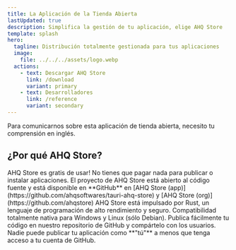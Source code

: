 ```yaml
---
title: La Aplicación de la Tienda Abierta
lastUpdated: true
description: Simplifica la gestión de tu aplicación, elige AHQ Store
template: splash
hero:
  tagline: Distribución totalmente gestionada para tus aplicaciones
  image:
    file: ../../../assets/logo.webp
  actions:
    - text: Descargar AHQ Store
      link: /download
      variant: primary
    - text: Desarrolladores
      link: /reference
      variant: secondary
---
```



<Aside>
  Para comunicarnos sobre esta aplicación de tienda abierta, necesito tu
  comprensión en inglés.
</Aside>

## ¿Por qué AHQ Store?

<CardGrid stagger>
  <Card icon="star" title="Gratis">
    AHQ Store es gratis de usar! No tienes que pagar nada para publicar o
    instalar aplicaciones.
  </Card>
  <Card icon="github" title="Abierta al código fuente">
    El proyecto de AHQ Store está abierto al código fuente y está disponible en
    **GitHub** en [AHQ Store (app)](https://github.com/ahqsoftwares/tauri-ahq-store) y
    [AHQ Store (org)](https://github.com/ahqstore)
  </Card>
  <Card icon="seti:rust" title="Impulsado por Rust">
    AHQ Store está impulsado por Rust, un lenguaje de programación de alto
    rendimiento y seguro.
  </Card>
  <Card icon="seti:windows" title="Compatible de forma nativa">
    Compatibilidad totalmente nativa para Windows y Linux (sólo Debian).
  </Card>
  <Card icon="seti:powershell" title="Publicación fácil">
    Publica fácilmente tu código en nuestro repositorio de GitHub y compártelo
    con los usuarios.
  </Card>
  <Card icon="seti:lock" title="Seguro">
    Nadie puede publicar tu aplicación como **"tú"** a menos que tenga acceso a
    tu cuenta de GitHub.
  </Card>
</CardGrid>

